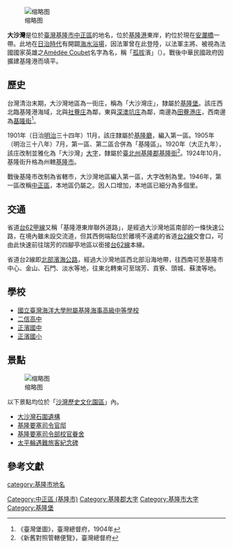 {{noteTA
|1=zh-cn:庄; zh-hk:庄; zh-tw:庄;
}}
[[File:Kurube_Kaisui_yoknjiyo.jpg|缩略图]]

'''大沙灣'''是位於[[臺灣|臺灣]][[基隆市|基隆市]][[中正區_(基隆市)|中正區]]的地名，位於[[基隆港|基隆港]]東岸，約位於現在[[安瀾橋_(基隆)|安瀾橋]]一帶。此地在[[台灣日治時期|日治時代]]有開闢[[海水浴場|海水浴場]]，因法軍曾在此登陸，以法軍主將、被視為法國國家英雄之[[Amédée_Coubet|Amédée Coubet]]名字為名，稱「[[孤拔|孤拔]]濱」（{{lang|ja|クールベー濱}}）。戰後中華民國政府因擴建基隆港而填平。

==歷史==
台灣清治末期，大沙灣地區為一街庄，稱為「大沙灣庄」，隸屬於[[基隆堡|基隆堡]]。該庄西北臨基隆港海域，北與[[社寮_(基隆市)|社藔庄]]為鄰，東與[[深澳坑庄|深澳坑庄]]為鄰，南邊為[[田藔港庄|田藔港庄]]，西南邊為[[基隆_(大字)|基隆街]]<ref>《臺灣堡圖》，臺灣總督府，1904年</ref>。

1901年（日治[[明治|明治]]三十四年）11月，該庄隸屬於[[基隆廳|基隆廳]]，編入第一區。1905年（明治三十八年）7月，第一區、第二區合併為「基隆區」。1920年（大正九年），該庄改制並雅化為「大沙灣」[[大字|大字]]，隸屬於[[臺北州|臺北州]][[基隆郡|基隆郡]][[基隆街_(基隆郡)|基隆街]]<ref>《新舊對照管轄便覽》，臺灣總督府</ref>。1924年10月，基隆街升格為州轄[[基隆市_(州轄市)|基隆市]]。

戰後基隆市改制為省轄市，大沙灣地區編入第一區，大字改制為里。1946年，第一區改稱[[中正區_(基隆市)|中正區]]，本地區仍屬之。因人口增加，本地區已細分為多個里。

== 交通 ==
省道[[台62甲線|台62甲線]]又稱「基隆港東岸聯外道路」，是經過大沙灣地區南部的一條快速公路，在境內雖未設交流道，但其西側端點位於離境不遠處的省道[[台2線|台2線]]交會口，可由此快速前往瑞芳的四腳亭地區以銜接[[台62線|台62線]]本線。

省道台2線即[[北部濱海公路|北部濱海公路]]，經過大沙灣地區西北部沿海地帶，往西南可至基隆市中心、金山、石門、淡水等地，往東北轉東可至瑞芳、貢寮、頭城、蘇澳等地。

==學校==
*[[國立臺灣海洋大學附屬基隆海事高級中等學校|國立臺灣海洋大學附屬基隆海事高級中等學校]]
*[[二信高中|二信高中]]
*[[正濱國中|正濱國中]]
*[[正濱國小|正濱國小]]

==景點==
[[File:台灣基隆市的太平輪遇難旅客紀念碑.jpg|缩略图]]

以下景點均位於「[[沙灣歷史文化園區|沙灣歷史文化園區]]」內。

* [[大沙灣石圍遺構|大沙灣石圍遺構]]
* [[基隆要塞司令官邸|基隆要塞司令官邸]]
* [[基隆要塞司令部校官眷舍|基隆要塞司令部校官眷舍]]
* [[太平輪遇難旅客紀念碑|太平輪遇難旅客紀念碑]]

==參考文獻==
{{reflist}}

{{基隆郡}}
{{基隆市舊町名}}

[[category:基隆市地名|category:基隆市地名]]
[[Category:中正區_(基隆市)|Category:中正區 (基隆市)]]
[[Category:基隆郡大字|Category:基隆郡大字]]
[[Category:基隆市大字|Category:基隆市大字]]
[[Category:基隆堡|Category:基隆堡]]